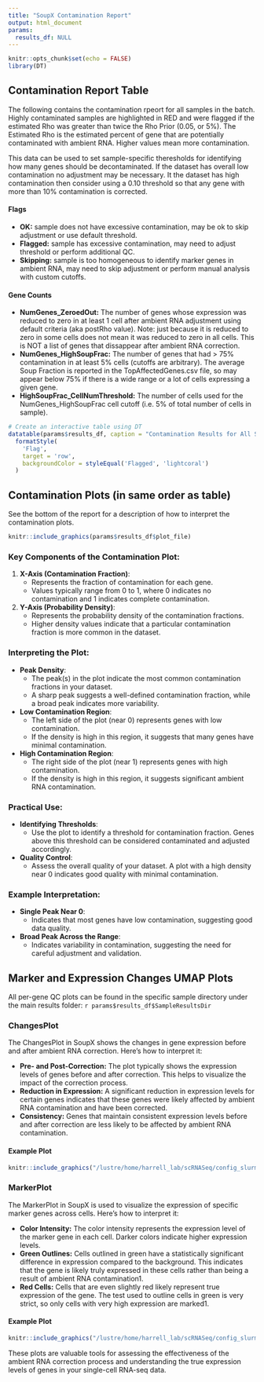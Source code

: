 ```yaml
---
title: "SoupX Contamination Report"
output: html_document
params:
  results_df: NULL
---
```


```r
knitr::opts_chunk$set(echo = FALSE)
library(DT)
```

## Contamination Report Table

The following contains the contamination rpeort for all samples in the batch.  Highly contaminated samples are highlighted in RED and were flagged if the estimated Rho was greater than twice the Rho Prior (0.05, or 5%).  The Estimated Rho is the estimated percent of gene that are potentially contaminated with ambient RNA.  Higher values mean more contamination.

This data can be used to set sample-specific theresholds for identifying how many genes should be decontaminated.  If the dataset has overall low contamination no adjustment may be necessary.  It the dataset has high contamination then consider using a 0.10 threshold so that any gene with more than 10% contamination is corrected.

#### Flags

 - **OK:** sample does not have excessive contamination, may be ok to skip adjustment or use default threshold.
 - **Flagged:** sample has excessive contamination, may need to adjust threshold or perform additional QC.
 - **Skipping:** sample is too homogeneous to identify marker genes in ambient RNA, may need to skip adjustment or perform manual analysis with custom cutoffs.

#### Gene Counts

 - **NumGenes_ZeroedOut:** The number of genes whose expression was reduced to zero in at least 1 cell after ambient RNA adjustment using default criteria (aka postRho value).  Note: just because it is reduced to zero in some cells does not mean it was reduced to zero in all cells.  This is NOT a list of genes that dissappear after ambient RNA correction.
 - **NumGenes_HighSoupFrac:** The number of genes that had > 75% contamination in at least 5% cells (cutoffs are arbitrary).  The average Soup Fraction is reported in the TopAffectedGenes.csv file, so may appear below 75% if there is a wide range or a lot of cells expressing a given gene.
 - **HighSoupFrac_CellNumThreshold:** The number of cells used for the NumGenes_HighSoupFrac cell cutoff (i.e. 5% of total number of cells in sample).

```r

# Create an interactive table using DT
datatable(params$results_df, caption = "Contamination Results for All Samples", options = list(pageLength = 10, autoWidth = TRUE)) %>%
  formatStyle(
    'Flag',
    target = 'row',
    backgroundColor = styleEqual('Flagged', 'lightcoral')
  )
```

## Contamination Plots (in same order as table)

See the bottom of the report for a description of how to interpret the contamination plots.

```r
knitr::include_graphics(params$results_df$plot_file)
```


### Key Components of the Contamination Plot:
1. **X-Axis (Contamination Fraction)**:
   - Represents the fraction of contamination for each gene.
   - Values typically range from 0 to 1, where 0 indicates no contamination and 1 indicates complete contamination.

2. **Y-Axis (Probability Density)**:
   - Represents the probability density of the contamination fractions.
   - Higher density values indicate that a particular contamination fraction is more common in the dataset.

### Interpreting the Plot:
- **Peak Density**:
  - The peak(s) in the plot indicate the most common contamination fractions in your dataset.
  - A sharp peak suggests a well-defined contamination fraction, while a broad peak indicates more variability.

- **Low Contamination Region**:
  - The left side of the plot (near 0) represents genes with low contamination.
  - If the density is high in this region, it suggests that many genes have minimal contamination.

- **High Contamination Region**:
  - The right side of the plot (near 1) represents genes with high contamination.
  - If the density is high in this region, it suggests significant ambient RNA contamination.

### Practical Use:
- **Identifying Thresholds**:
  - Use the plot to identify a threshold for contamination fraction. Genes above this threshold can be considered contaminated and adjusted accordingly.
  
- **Quality Control**:
  - Assess the overall quality of your dataset. A plot with a high density near 0 indicates good quality with minimal contamination.

### Example Interpretation:
- **Single Peak Near 0**:
  - Indicates that most genes have low contamination, suggesting good data quality.
  
- **Broad Peak Across the Range**:
  - Indicates variability in contamination, suggesting the need for careful adjustment and validation.


## Marker and Expression Changes UMAP Plots

All per-gene QC plots can be found in the specific sample directory under the main results folder: `r params$results_df$SampleResultsDir`

### ChangesPlot

The ChangesPlot in SoupX shows the changes in gene expression before and after ambient RNA correction. Here's how to interpret it:

 - **Pre- and Post-Correction:** The plot typically shows the expression levels of genes before and after correction. This helps to visualize the impact of the correction process.
 - **Reduction in Expression:** A significant reduction in expression levels for certain genes indicates that these genes were likely affected by ambient RNA contamination and have been corrected.
 - **Consistency:** Genes that maintain consistent expression levels before and after correction are less likely to be affected by ambient RNA contamination.
 
#### Example Plot


```r
knitr::include_graphics("/lustre/home/harrell_lab/scRNASeq/config_slurm/EXAMPLE_plotChangeMap.png")
```

### MarkerPlot

The MarkerPlot in SoupX is used to visualize the expression of specific marker genes across cells. Here's how to interpret it:

 - **Color Intensity:** The color intensity represents the expression level of the marker gene in each cell. Darker colors indicate higher expression levels.
 - **Green Outlines:** Cells outlined in green have a statistically significant difference in expression compared to the background. This indicates that the gene is likely truly expressed in these cells rather than being a result of ambient RNA contamination1.
 - **Red Cells:** Cells that are even slightly red likely represent true expression of the gene. The test used to outline cells in green is very strict, so only cells with very high expression are marked1.
 
#### Example Plot

```r
knitr::include_graphics("/lustre/home/harrell_lab/scRNASeq/config_slurm/EXAMPLE_plotMarkerMap.png")
```

These plots are valuable tools for assessing the effectiveness of the ambient RNA correction process and understanding the true expression levels of genes in your single-cell RNA-seq data.
